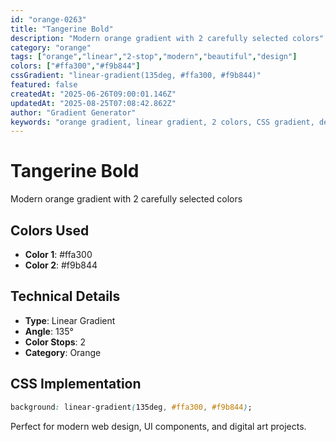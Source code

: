 ```yaml
---
id: "orange-0263"
title: "Tangerine Bold"
description: "Modern orange gradient with 2 carefully selected colors"
category: "orange"
tags: ["orange","linear","2-stop","modern","beautiful","design"]
colors: ["#ffa300","#f9b844"]
cssGradient: "linear-gradient(135deg, #ffa300, #f9b844)"
featured: false
createdAt: "2025-06-26T09:00:01.146Z"
updatedAt: "2025-08-25T07:08:42.862Z"
author: "Gradient Generator"
keywords: "orange gradient, linear gradient, 2 colors, CSS gradient, design, #ffa300, #f9b844"
---
```


# Tangerine Bold

Modern orange gradient with 2 carefully selected colors

## Colors Used
- **Color 1**: #ffa300
- **Color 2**: #f9b844

## Technical Details
- **Type**: Linear Gradient
- **Angle**: 135°
- **Color Stops**: 2
- **Category**: Orange

## CSS Implementation
```css
background: linear-gradient(135deg, #ffa300, #f9b844);
```

Perfect for modern web design, UI components, and digital art projects.
